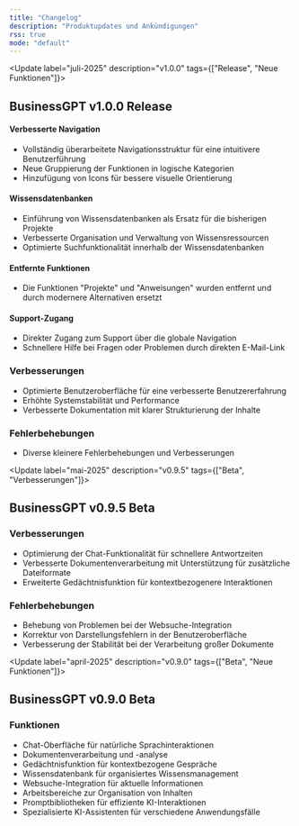 ```yaml
---
title: "Changelog"
description: "Produktupdates und Ankündigungen"
rss: true
mode: "default"
---
```


<Update label="juli-2025" description="v1.0.0" tags={["Release", "Neue Funktionen"]}>
  ## BusinessGPT v1.0.0 Release

  #### Verbesserte Navigation
  - Vollständig überarbeitete Navigationsstruktur für eine intuitivere Benutzerführung
  - Neue Gruppierung der Funktionen in logische Kategorien
  - Hinzufügung von Icons für bessere visuelle Orientierung

  #### Wissensdatenbanken
  - Einführung von Wissensdatenbanken als Ersatz für die bisherigen Projekte
  - Verbesserte Organisation und Verwaltung von Wissensressourcen
  - Optimierte Suchfunktionalität innerhalb der Wissensdatenbanken

  #### Entfernte Funktionen
  - Die Funktionen "Projekte" und "Anweisungen" wurden entfernt und durch modernere Alternativen ersetzt

  #### Support-Zugang
  - Direkter Zugang zum Support über die globale Navigation
  - Schnellere Hilfe bei Fragen oder Problemen durch direkten E-Mail-Link

  ### Verbesserungen
  - Optimierte Benutzeroberfläche für eine verbesserte Benutzererfahrung
  - Erhöhte Systemstabilität und Performance
  - Verbesserte Dokumentation mit klarer Strukturierung der Inhalte

  ### Fehlerbehebungen
  - Diverse kleinere Fehlerbehebungen und Verbesserungen
</Update>

<Update label="mai-2025" description="v0.9.5" tags={["Beta", "Verbesserungen"]}>
  ## BusinessGPT v0.9.5 Beta

  ### Verbesserungen
  - Optimierung der Chat-Funktionalität für schnellere Antwortzeiten
  - Verbesserte Dokumentenverarbeitung mit Unterstützung für zusätzliche Dateiformate
  - Erweiterte Gedächtnisfunktion für kontextbezogenere Interaktionen

  ### Fehlerbehebungen
  - Behebung von Problemen bei der Websuche-Integration
  - Korrektur von Darstellungsfehlern in der Benutzeroberfläche
  - Verbesserung der Stabilität bei der Verarbeitung großer Dokumente
</Update>

<Update label="april-2025" description="v0.9.0" tags={["Beta", "Neue Funktionen"]}>
  ## BusinessGPT v0.9.0 Beta

  ### Funktionen
  - Chat-Oberfläche für natürliche Sprachinteraktionen
  - Dokumentenverarbeitung und -analyse
  - Gedächtnisfunktion für kontextbezogene Gespräche
  - Wissensdatenbank für organisiertes Wissensmanagement
  - Websuche-Integration für aktuelle Informationen
  - Arbeitsbereiche zur Organisation von Inhalten
  - Promptbibliotheken für effiziente KI-Interaktionen
  - Spezialisierte KI-Assistenten für verschiedene Anwendungsfälle
</Update>

